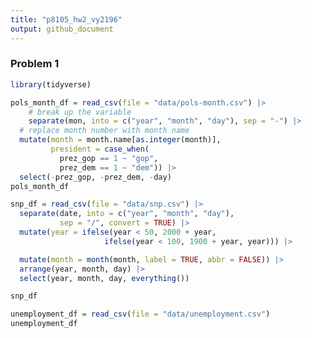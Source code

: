 ```yaml
---
title: "p8105_hw2_vy2196"
output: github_document
---
```


### Problem 1

```r
library(tidyverse)

pols_month_df = read_csv(file = "data/pols-month.csv") |>
    # break up the variable 
    separate(mon, into = c("year", "month", "day"), sep = "-") |>
  # replace month number with month name
  mutate(month = month.name[as.integer(month)],
         president = case_when(
           prez_gop == 1 ~ "gop",
           prez_dem == 1 ~ "dem")) |>
  select(-prez_gop, -prez_dem, -day)
pols_month_df
```

```r
snp_df = read_csv(file = "data/snp.csv") |>
  separate(date, into = c("year", "month", "day"), 
           sep = "/", convert = TRUE) |>
  mutate(year = ifelse(year < 50, 2000 + year,
                     ifelse(year < 100, 1900 + year, year))) |>

  mutate(month = month(month, label = TRUE, abbr = FALSE)) |>
  arrange(year, month, day) |>
  select(year, month, day, everything())

snp_df
```

```r
unemployment_df = read_csv(file = "data/unemployment.csv")
unemployment_df
```

